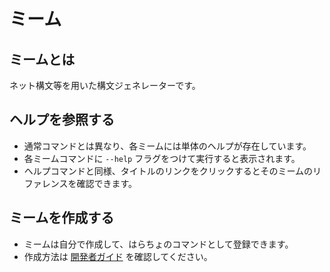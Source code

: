 # ミーム

## ミームとは

ネット構文等を用いた構文ジェネレーターです。

## ヘルプを参照する

- 通常コマンドとは異なり、各ミームには単体のヘルプが存在しています。
- 各ミームコマンドに `--help` フラグをつけて実行すると表示されます。
- ヘルプコマンドと同様、タイトルのリンクをクリックするとそのミームのリファレンスを確認できます。

## ミームを作成する

- ミームは自分で作成して、はらちょのコマンドとして登録できます。
- 作成方法は [開発者ガイド](../../development/meme) を確認してください。
